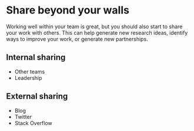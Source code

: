 # Share beyond your walls

Working well within your team is great, but you should also start to share your work with others. This can help generate new research ideas, identify ways to improve your work, or generate new partnerships. 

## Internal sharing

- Other teams
- Leadership

## External sharing

- Blog
- Twitter 
- Stack Overflow